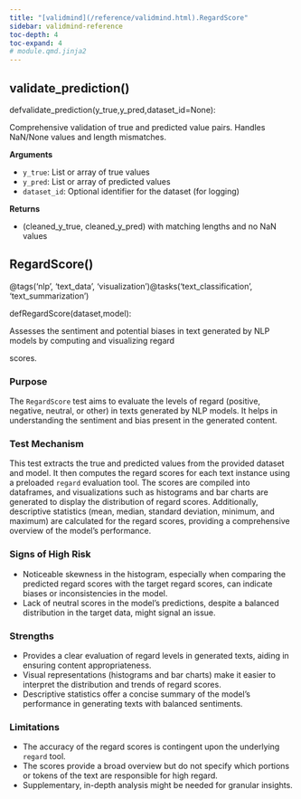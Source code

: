```yaml
---
title: "[validmind](/reference/validmind.html).RegardScore"
sidebar: validmind-reference
toc-depth: 4
toc-expand: 4
# module.qmd.jinja2
---
```


## validate_prediction<span class='muted'>()</span>

<!-- signatures.jinja2 -->

::: {.signature}

<span class="kw">def</span><span class="name">validate_prediction</span>(<span class="params"><span class="n">y_true</span><span class="muted">,</span></span><span class="params"><span class="n">y_pred</span><span class="muted">,</span></span><span class="params"><span class="n">dataset_id</span><span class="o">=</span><span class="kc">None</span></span>):

:::

<!-- docstring.jinja2 -->

Comprehensive validation of true and predicted value pairs. Handles NaN/None values and length mismatches.

**Arguments**

- `y_true`: List or array of true values
- `y_pred`: List or array of predicted values
- `dataset_id`: Optional identifier for the dataset (for logging)

**Returns**

- (cleaned_y_true, cleaned_y_pred) with matching lengths and no NaN values

<!-- function.qmd.jinja2 -->

## RegardScore[()]{.muted}

<!-- signatures.jinja2 -->

::: {.signature}

<span class="decorators"><span class="decorator"><span class="n">@tags(<span class="s">'nlp'</span>, <span class="s">'text_data'</span>, <span class="s">'visualization'</span>)</span></span><span class="decorator"><span class="n">@tasks(<span class="s">'text_classification'</span>, <span class="s">'text_summarization'</span>)</span></span></span>

<span class="kw">def</span><span class="name">RegardScore</span>(<span class="params"><span class="n">dataset</span><span class="muted">,</span></span><span class="params"><span class="n">model</span></span>):

:::

<!-- docstring.jinja2 -->

Assesses the sentiment and potential biases in text generated by NLP models by computing and visualizing regard

scores.

### Purpose

The `RegardScore` test aims to evaluate the levels of regard (positive, negative, neutral, or other) in texts generated by NLP models. It helps in understanding the sentiment and bias present in the generated content.

### Test Mechanism

This test extracts the true and predicted values from the provided dataset and model. It then computes the regard scores for each text instance using a preloaded `regard` evaluation tool. The scores are compiled into dataframes, and visualizations such as histograms and bar charts are generated to display the distribution of regard scores. Additionally, descriptive statistics (mean, median, standard deviation, minimum, and maximum) are calculated for the regard scores, providing a comprehensive overview of the model's performance.

### Signs of High Risk

- Noticeable skewness in the histogram, especially when comparing the predicted regard scores with the target regard scores, can indicate biases or inconsistencies in the model.
- Lack of neutral scores in the model's predictions, despite a balanced distribution in the target data, might signal an issue.

### Strengths

- Provides a clear evaluation of regard levels in generated texts, aiding in ensuring content appropriateness.
- Visual representations (histograms and bar charts) make it easier to interpret the distribution and trends of regard scores.
- Descriptive statistics offer a concise summary of the model's performance in generating texts with balanced sentiments.

### Limitations

- The accuracy of the regard scores is contingent upon the underlying `regard` tool.
- The scores provide a broad overview but do not specify which portions or tokens of the text are responsible for high regard.
- Supplementary, in-depth analysis might be needed for granular insights.
